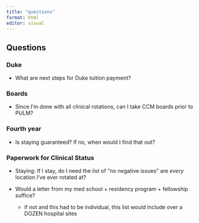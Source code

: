 ```yaml
---
title: "questions"
format: html
editor: visual
---
```


## Questions

### Duke

- What are next steps for Duke tuition payment?

### Boards

- Since I'm done with all clinical rotations, can I take CCM boards prior to PULM?

### Fourth year

- Is staying guaranteed? If no, when would I find that out?

### Paperwork for Clinical Status

- Staying: If I stay, do I need the list of "no negative issues" are _every_ location I've ever rotated at? 

- Would a letter from my med school + residency program + fellowship suffice? 
  - if not and this had to be individual, this list would include over a DOZEN hospital sites


